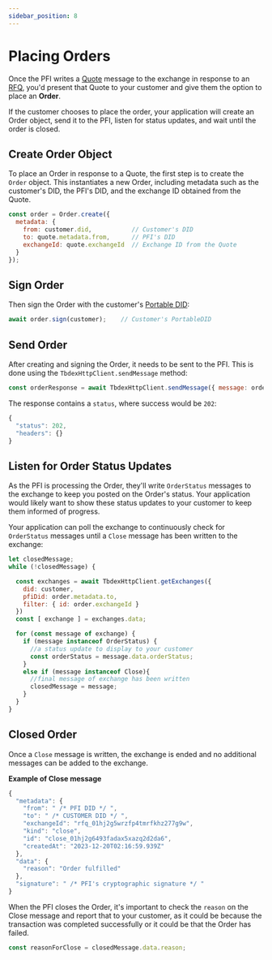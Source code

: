 ```yaml
---
sidebar_position: 8
---
```


# Placing Orders

Once the PFI writes a [Quote](/docs/tbdex/wallet/send-rfq#receive-quote) message to the exchange in response to an [RFQ](/docs/tbdex/wallet/send-rfq), you'd present that Quote to your customer and give them the option to place an **Order**.

If the customer chooses to place the order, your application will create an Order object, send it to the PFI, listen for status updates, and wait until the order is closed.


## Create Order Object
To place an Order in response to a Quote, the first step is to create the `Order` object. 
This instantiates a new Order, including metadata such as the customer's DID, the PFI's DID, and the exchange ID obtained from the Quote.

```js
const order = Order.create({
  metadata: {
    from: customer.did,           // Customer's DID
    to: quote.metadata.from,      // PFI's DID
    exchangeId: quote.exchangeId  // Exchange ID from the Quote
  }
});
```

## Sign Order

Then sign the Order with the customer's [Portable DID](/docs/web5/build/decentralized-identifiers/how-to-create-did#portable-did):

```js
await order.sign(customer);    // Customer's PortableDID
```

## Send Order
After creating and signing the Order, it needs to be sent to the PFI. This is done using the `TbdexHttpClient.sendMessage` method:

```js
const orderResponse = await TbdexHttpClient.sendMessage({ message: order });
```

The response contains a `status`, where success would be `202`:

```js
{
  "status": 202,
  "headers": {}
}
```

## Listen for Order Status Updates
As the PFI is processing the Order, they'll write `OrderStatus` messages to the exchange to keep you posted on the Order's status.
Your application would likely want to show these status updates to your customer to keep them informed of progress.

Your application can poll the exchange to continuously check for `OrderStatus` messages until a `Close` message has been written to the exchange:

```js
let closedMessage;
while (!closedMessage) {

  const exchanges = await TbdexHttpClient.getExchanges({
    did: customer,
    pfiDid: order.metadata.to,
    filter: { id: order.exchangeId }
  })
  const [ exchange ] = exchanges.data;

  for (const message of exchange) {
    if (message instanceof OrderStatus) {
      //a status update to display to your customer
      const orderStatus = message.data.orderStatus;
    }
    else if (message instanceof Close){
      //final message of exchange has been written
      closedMessage = message;
    }
  }
}
```

## Closed Order

Once a `Close` message is written, the exchange is ended and no additional messages can be added to the exchange.

**Example of Close message**

```js
{
  "metadata": {
    "from": " /* PFI DID */ ",
    "to": " /* CUSTOMER DID */ ",
    "exchangeId": "rfq_01hj2g5wrzfp4tmrfkhz277g9w",
    "kind": "close",
    "id": "close_01hj2g6493fadax5xazq2d2da6",
    "createdAt": "2023-12-20T02:16:59.939Z"
  },
  "data": {
    "reason": "Order fulfilled"
  },
  "signature": " /* PFI's cryptographic signature */ "
}
```

When the PFI closes the Order, it's important to check the `reason` on the Close message and report that to your customer, as it could be because the transaction was completed successfully or it could be that the Order has failed.

```js
const reasonForClose = closedMessage.data.reason;
```